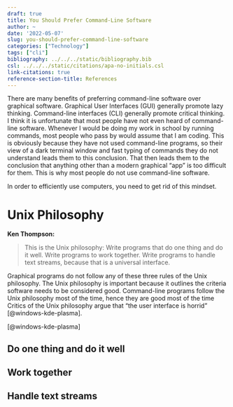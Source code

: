 ```yaml
---
draft: true
title: You Should Prefer Command-Line Software
author: ~
date: '2022-05-07'
slug: you-should-prefer-command-line-software
categories: ["Technology"]
tags: ["cli"]
bibliography: ../../../static/bibliography.bib
csl: ../../../static/citations/apa-no-initials.csl
link-citations: true
reference-section-title: References
---
```


There are many benefits of preferring command-line software over graphical software.
Graphical User Interfaces (GUI) generally promote lazy thinking. 
Command-line interfaces (CLI) generally promote critical thinking.
I think it is unfortunate that most people have not even heard of command-line software.
Whenever I would be doing my work in school by running commands, most people who pass by would assume that I am coding.
This is obviously because they have not used command-line programs, so their view of a dark terminal window and fast typing of commands they do not understand leads them to this conclusion.
That then leads them to the conclusion that anything other than a modern graphical "app" is too difficult for them.
This is why most people do not use command-line software.

In order to efficiently use computers, you need to get rid of this mindset.

# Unix Philosophy

**Ken Thompson:**

> This is the Unix philosophy:
Write programs that do one thing and do it well.
Write programs to work together.
Write programs to handle text streams, because that is a universal interface.

Graphical programs do not follow any of these three rules of the Unix philosophy.
The Unix philosophy is important because it outlines the criteria software needs to be considered good.
Command-line programs follow the Unix philosophy most of the time, hence they are good most of the time
Critics of the Unix philosophy argue that "the user interface is horrid" [@windows-kde-plasma].

[@windows-kde-plasma]

## Do one thing and do it well

## Work together

## Handle text streams
